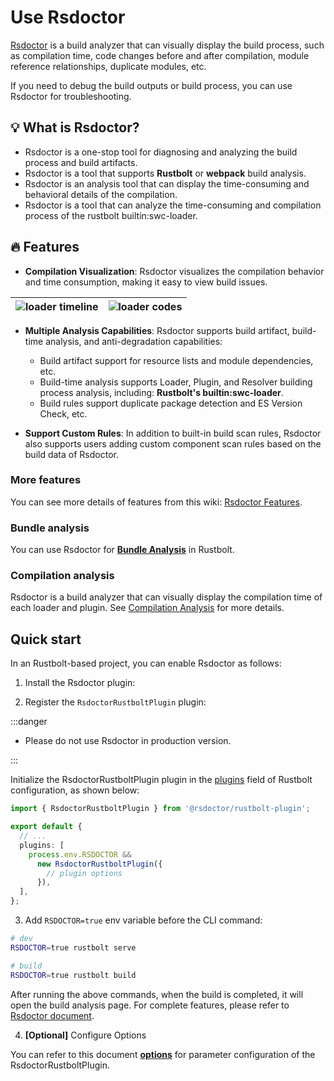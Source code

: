 # Use Rsdoctor

[Rsdoctor](https://rsdoctor.dev/) is a build analyzer that can visually display the build process, such as compilation time, code changes before and after compilation, module reference relationships, duplicate modules, etc.

If you need to debug the build outputs or build process, you can use Rsdoctor for troubleshooting.

## 💡 What is Rsdoctor?

- Rsdoctor is a one-stop tool for diagnosing and analyzing the build process and build artifacts.
- Rsdoctor is a tool that supports **Rustbolt** or **webpack** build analysis.
- Rsdoctor is an analysis tool that can display the time-consuming and behavioral details of the compilation.
- Rsdoctor is a tool that can analyze the time-consuming and compilation process of the rustbolt builtin:swc-loader.

## 🔥 Features

- **Compilation Visualization**: Rsdoctor visualizes the compilation behavior and time consumption, making it easy to view build issues.

| <img src="https://assets.rustbolt.dev/others/assets/rsdoctor/rsdoctor-loader-timeline.png"  alt="loader timeline" /> | <img src="https://assets.rustbolt.dev/others/assets/rsdoctor/rsdoctor-analyze-code.png" alt="loader codes" /> |
| ------------------------------------------------------------------------------------------------------------------ | ----------------------------------------------------------------------------------------------------------- |

- **Multiple Analysis Capabilities**: Rsdoctor supports build artifact, build-time analysis, and anti-degradation capabilities:

  - Build artifact support for resource lists and module dependencies, etc.
  - Build-time analysis supports Loader, Plugin, and Resolver building process analysis, including: **Rustbolt's builtin:swc-loader**.
  - Build rules support duplicate package detection and ES Version Check, etc.

- **Support Custom Rules**: In addition to built-in build scan rules, Rsdoctor also supports users adding custom component scan rules based on the build data of Rsdoctor.

### More features

You can see more details of features from this wiki: [Rsdoctor Features](https://rsdoctor.dev/guide/start/features).

### Bundle analysis

You can use Rsdoctor for **[Bundle Analysis](/guide/optimization/analysis#rsdoctors-bundle-analysis)** in Rustbolt.

### Compilation analysis

Rsdoctor is a build analyzer that can visually display the compilation time of each loader and plugin. See [Compilation Analysis](/guide/optimization/profile#rsdoctors-compilation-analysis) for more details.

## Quick start

In an Rustbolt-based project, you can enable Rsdoctor as follows:

1. Install the Rsdoctor plugin:


<PackageManagerTabs command="add @rsdoctor/rustbolt-plugin -D" />

2. Register the `RsdoctorRustboltPlugin` plugin:

:::danger

- Please do not use Rsdoctor in production version.

:::

Initialize the RsdoctorRustboltPlugin plugin in the [plugins](/config/plugins.html#plugins) field of Rustbolt configuration, as shown below:

```ts title="rustbolt.config.mjs"
import { RsdoctorRustboltPlugin } from '@rsdoctor/rustbolt-plugin';

export default {
  // ...
  plugins: [
    process.env.RSDOCTOR &&
      new RsdoctorRustboltPlugin({
        // plugin options
      }),
  ],
};
```

3. Add `RSDOCTOR=true` env variable before the CLI command:

```bash
# dev
RSDOCTOR=true rustbolt serve

# build
RSDOCTOR=true rustbolt build
```

After running the above commands, when the build is completed, it will open the build analysis page. For complete features, please refer to [Rsdoctor document](https://rsdoctor.dev/).

4. **[Optional]** Configure Options

You can refer to this document [**options**](https://rsdoctor.dev/config/options/options) for parameter configuration of the RsdoctorRustboltPlugin.

